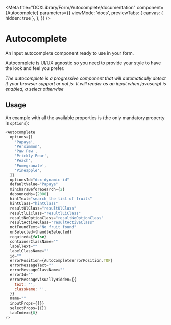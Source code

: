 
<Meta
  title="DCXLibrary/Form/Autocomplete/documentation"
  component={Autocomplete}
  parameters={{
    viewMode: 'docs',
    previewTabs: {
      canvas: { hidden: true },
    },
  }}
/>

# Autocomplete

An Input autocomplete component ready to use in your form.

Autocomplete is UI/UX agnostic so you need to provide your style to have the look
and feel you prefer.

_The autocomplete is a progressive component that will automatically detect if your browser support or not js. It will render as an input when javascript is enabled, a select otherwise_

## Usage

An example with all the available properties is (the only mandatory property is `options`):

```js
<Autocomplete
  options={[
    'Papaya',
    'Persimmon',
    'Paw Paw',
    'Prickly Pear',
    'Peach',
    'Pomegranate',
    'Pineapple',
  ]}
  optionsId="dcx-dynamic-id"
  defaultValue="Papaya"
  minCharsBeforeSearch={2}
  debounceMs={2000}
  hintText="search the list of fruits"
  hintClass="hintClass"
  resultUlClass="resultUlClass"
  resultlLiClass="resultlLiClass"
  resultNoOptionClass="resultNoOptionClass"
  resultActiveClass="resultActiveClass"
  notFoundText="No fruit found"
  onSelected={handleSelected}
  required={false}
  containerClassName=""
  labelText=""
  labelClassName=""
  id=""
  errorPosition={AutoCompleteErrorPosition.TOP}
  errorMessageText=""
  errorMessageClassName=""
  errorId=""
  errorMessageVisuallyHidden={{
    text: '',
    className: '',
  }}
  name=""
  inputProps={{}}
  selectProps={{}}
  tabIndex={0}
/>
```

<Props of={Autocomplete} />
